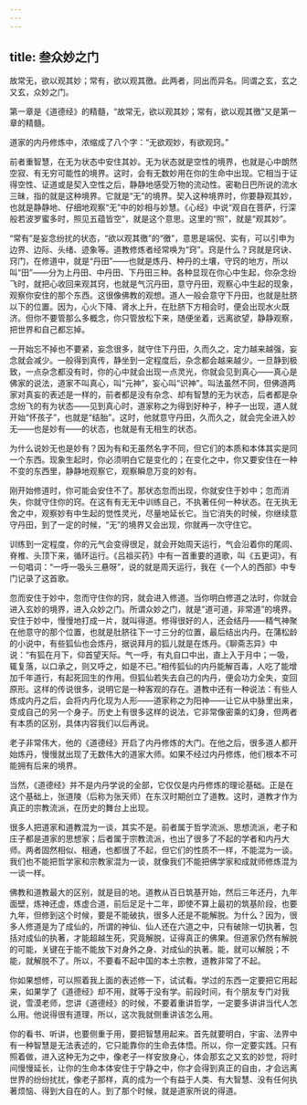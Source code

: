 ```yaml
---
---
---
```

title: 叁众妙之门
---




故常无，欲以观其妙；常有，欲以观其徼。此两者，同出而异名。同谓之玄，玄之又玄，众妙之门。

第一章是《道德经》的精髓，“故常无，欲以观其妙；常有，欲以观其徼”又是第一章的精髓。

道家的内丹修炼中，浓缩成了八个字：“无欲观妙，有欲观窍。”

前者重智慧，在无为状态中安住其妙。无为状态就是空性的境界，也就是心中朗然空寂、有无穷可能性的境界。这时，会有无数妙用在你的生命中出现。它相当于证得空性、证道或是契入空性之后，静静地感受万物的流动性。密勒日巴所说的流水三昧，指的就是这种境界。它就是“无”的境界。契入这种境界时，你要静观其妙，也就是静静地、仔细地观察“无”中的妙相与妙慧。《心经》中说“观自在菩萨，行深般若波罗蜜多时，照见五蕴皆空”，就是这个意思。这里的“照”，就是“观其妙”。

“常有”是妄念纷扰的状态，“欲以观其徼”的“徼”，意思是端倪、实有，可以引申为边界、边际、头绪、迹象等。道教修炼者经常唤为“窍”。窍是什么？窍就是窍诀、窍门，在修道中，就是“丹田”——也就是炼丹、种丹的土壤，守窍的地方，所以叫“田”——分为上丹田、中丹田、下丹田三种。各种显现在你心中生起，你杂念纷飞时，就把心收回来观其窍，也就是气沉丹田，意守丹田，观察心中生起的现象，观察你安住的那个东西。这很像佛教的观想。道人一般会意守下丹田，也就是肚脐以下的位置。因为，心火下降、肾水上升，在肚脐下方相会时，便会出现水火既济。但你不要管那么多概念，你只管放松下来，随便坐着，远离欲望，静静观察，把世界和自己都忘掉。

一开始忘不掉也不要紧，妄念很多，就守住下丹田，久而久之，定力越来越强，妄念就会减少。一般得到真传，静坐到一定程度后，杂念都会越来越少。一旦静到极致，一点杂念都没有时，你的心中就会出现一点灵光，你就会见到真心——真心是佛家的说法，道家不叫真心，叫“元神”，妄心叫“识神”。叫法虽然不同，但佛道两家对真妄的表述是一样的，前者都是没有杂念、却有智慧的无为状态，后者都是杂念纷飞的有为状态——见到真心时，道家称之为得到好种子，种子一出现，道人就开始“怀孩子”，也就是“结胎”。这时，他就意守丹田，久而久之，就会完全进入妙无——也是妙有——的状态，也就是有无相生的状态。

为什么说妙无也是妙有？因为有和无虽然名字不同，但它们的本质和本体其实是同一个东西。现象生起时，你必须明白它是变化的；在变化之中，你又要安住在一种不变的东西里，静静地观察它，观察瞬息万变的妙有。

刚开始修道时，你可能会安住不了。那状态忽而出现，你就安住于妙中；忽而消失，你就守住你的窍。在这有有无无中训练自己，不执著任何一种状态。在无执无舍之中，观察妙有中生起的觉性灵光，尽量地延长它。当它消失的时候，你继续意守丹田，到了一定的时候，“无”的境界又会出现，你就再一次守住它。

训练到一定程度，你的元气会变得很足，就会开始周天运行，气会沿着你的尾闾、脊椎、头顶下来，循环运行。《吕祖买药》中有一首重要的道歌，叫《五更词》，有一句唱词：“一呼一吸头三悬呀”，说的就是周天运行，我在《一个人的西部》中专门记录了这首歌。

忽而安住于妙中，忽而守住你的窍，就会进入修道。当你明白修道之法时，你就会进入玄妙的境界，进入众妙之门。所谓众妙之门，就是“道可道，非常道”的境界。安住于妙中，慢慢地打成一片，就叫得道。修得很好的人，还会结丹——精气神聚在他意守的那个位置，也就是肚脐往下一寸三分的位置，最后结出内丹。在蒲松龄的小说中，有些狐仙也会炼丹，据说拜月的狐儿就是在炼丹。《聊斋志异》中说：“有狐在月下，仰首望天际。气一呼，有丸自口中出，直上入于月中；一吸，辄复落，以口承之，则又呼之，如是不已。”相传狐仙的内丹能解百毒，人吃了能增加千年道行，有起死回生的作用。但狐仙若失去自己的内丹，便会功力全失，变回原形。这样的传说很多，说明它是一种客观的存在。道教中还有一种说法：有些人炼成内丹之后，会将内丹化现为人形——道家称之为阳神——让它从中脉里出来，变成自己的另一个身子。历史上有很多这样的说法，它非常像密乘的幻身，但两者有本质的区别，具体内容我们以后再说。

老子非常伟大，他的《道德经》开启了内丹修炼的大门。在他之后，很多道人都开始炼丹，慢慢就出现了无数伟大的道家大师。如果不经过内丹修炼，他们根本不可能拥有后来的境界。

当然，《道德经》并不是内丹学说的全部，它仅仅是内丹修炼的理论基础。正是在这个基础上，张道陵（后称为张天师）在东汉时期创立了道教。这时，道教才作为真正的宗教流派，在历史的舞台上出现。

很多人把道家和道教混为一谈，其实不是。前者属于哲学流派、思想流派，老子和庄子都是道家的思想家；后者属于宗教流派，也出了很多了不起的学者和内丹大师。两者固然相似、相通，也都很了不起，但它们的性质不一样，不能混为一谈。我们也不能把哲学家和宗教家混为一谈，就像我们不能把佛学家和成就师修炼混为一谈一样。

佛教和道教最大的区别，就是目的地。道教从百日筑基开始，然后三年还丹，九年面壁，炼神还虚，炼虚合道，前后足足十二年，即使不算上最初的筑基阶段，也要九年，但修到这个时候，要是不能破执，很多人还是不能解脱。为什么？因为，很多人修道是为了成仙的，所谓的神仙、仙人还在六道之中，只有破除一切执著，包括对成仙的执著，才能超越生死，究竟解脱，证得真正的佛果。但道家仍然有解脱的可能，关键在于能不能放下对身外之身、对成仙的执著。能，就可以解脱；不能，就解脱不了。所以，不要看不起中国的本土宗教，道教非常了不起。

你如果想修，可以照着我上面的表述修一下，试试看。学过的东西一定要把它用起来，如果学了《道德经》却不用，就等于没有学。前段时间，有个朋友专门对我说，雪漠老师，您讲《道德经》的时候，不要着重讲哲学，一定要多讲讲当代人怎么用。他说得很有道理，所以，这次我就侧重讲该怎么用。

你的看书、听讲，也要侧重于用，要把智慧用起来。首先就要明白，宇宙、法界中有一种智慧是无法表述的，它只能靠你的生命去体悟。所以，你一定要实践。只有照着做，进入这种无为之中，像老子一样安放身心，体会那玄之又玄的妙觉，将时间慢慢延长，让你的生命本体安住于宁静之中，你才会得到真正的自由，才会远离世界的纷纷扰扰，像老子那样，真的成为一个有益于人类、有大智慧、没有任何执著烦恼、得到大自在的人。到了那个时候，就是道家所说的得道。